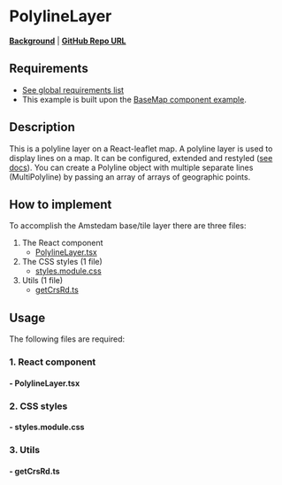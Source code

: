 
<Meta of={PolylineLayerStories} />

# PolylineLayer

**[Background](../?path=/docs/leaflet-layers--docs#polyline)** | **<a href="https://github.com/Amsterdam/ee-react-map-demos/tree/main/src/pages/ReactLeaflet/PolylineLayer" target="_blank">GitHub Repo URL</a>**

## Requirements

- [See global requirements list](../?path=/docs/global-requirements--docs)
- This example is built upon the [BaseMap component example](../?path=/docs/react-leaflet-baselayer--docs).

## Description

This is a polyline layer on a React-leaflet map. A polyline layer is used to display lines on a map. It can be configured, extended and restyled (<a href="https://leafletjs.com/reference.html#polyline" target="_blank">see docs</a>). You can create a Polyline object with multiple separate lines (MultiPolyline) by passing an array of arrays of geographic points.

## How to implement

To accomplish the Amstedam base/tile layer there are three files:

1. The React component
    * [PolylineLayer.tsx](#--polylinelayertsx)
2. The CSS styles (1 file)
    * [styles.module.css](#--stylesmodulecss)
3. Utils (1 file)
    * [getCrsRd.ts](#--getcrsrdts)

## Usage

The following files are required:

### 1. React component

#### - PolylineLayer.tsx

<Source code={PolylineLayer} />

### 2. CSS styles

#### - styles.module.css

<Source code={styles} />

### 3. Utils

#### - getCrsRd.ts

<Source code={getCrsRd} />

